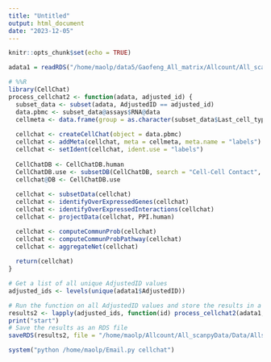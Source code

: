 ```yaml
---
title: "Untitled"
output: html_document
date: "2023-12-05"
---
```


```r
knitr::opts_chunk$set(echo = TRUE)
```

```r
adata1 = readRDS("/home/maolp/data5/Gaofeng_All_matrix/Allcount/All_scanpyData/Data/scdata.rds")
```

```r
# %%R
library(CellChat)
process_cellchat2 <- function(adata, adjusted_id) {
  subset_data <- subset(adata, AdjustedID == adjusted_id)
  data.pbmc <- subset_data@assays$RNA@data
  cellmeta <- data.frame(group = as.character(subset_data$Last_cell_type), row.names = names(subset_data$Last_cell_type))
  
  cellchat <- createCellChat(object = data.pbmc)
  cellchat <- addMeta(cellchat, meta = cellmeta, meta.name = "labels")
  cellchat <- setIdent(cellchat, ident.use = "labels")
  
  CellChatDB <- CellChatDB.human
  CellChatDB.use <- subsetDB(CellChatDB, search = "Cell-Cell Contact", key = "annotation")
  cellchat@DB <- CellChatDB.use
  
  cellchat <- subsetData(cellchat)
  cellchat <- identifyOverExpressedGenes(cellchat)
  cellchat <- identifyOverExpressedInteractions(cellchat)
  cellchat <- projectData(cellchat, PPI.human)

  cellchat <- computeCommunProb(cellchat)
  cellchat <- computeCommunProbPathway(cellchat)
  cellchat <- aggregateNet(cellchat)
  
  return(cellchat)
}

# Get a list of all unique AdjustedID values
adjusted_ids <- levels(unique(adata1$AdjustedID))

# Run the function on all AdjustedID values and store the results in a list
results2 <- lapply(adjusted_ids, function(id) process_cellchat2(adata1, id))
print("start")
# Save the results as an RDS file
saveRDS(results2, file = "/home/maolp/Allcount/All_scanpyData/Data/Allsample_cellchat_results.rds")

system("python /home/maolp/Email.py cellchat")
```


